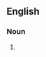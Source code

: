 ==English==

===Noun===
{{head|en|noun plural form|head=[[photo]] ops}}

# {{plural of|photo op|lang=en}}